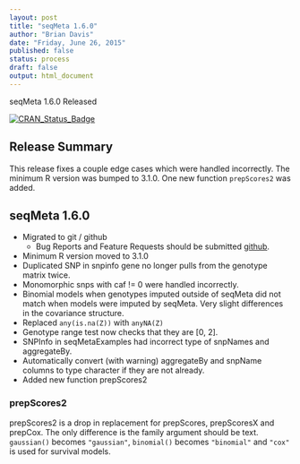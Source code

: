 ```yaml
---
layout: post
title: "seqMeta 1.6.0"
author: "Brian Davis"
date: "Friday, June 26, 2015"
published: false
status: process
draft: false
output: html_document
---
```


seqMeta 1.6.0 Released 

[![CRAN\_Status\_Badge](http://www.r-pkg.org/badges/version/seqMeta)](http://cran.r-project.org/web/packages/seqMeta)

## Release Summary

This release fixes a couple edge cases which were handled incorrectly.  The minimum R version was bumped to 3.1.0.  One new function `prepScores2` was added.


## seqMeta 1.6.0

* Migrated to git / github
    + Bug Reports and Feature Requests should be submitted [github](https://github.com/DavisBrian/seqMeta/issues).
* Minimum R version moved to 3.1.0
* Duplicated SNP in snpinfo gene no longer pulls from the genotype matrix twice.
* Monomorphic snps with caf != 0 were handled incorrectly.
* Binomial models when genotypes imputed outside of seqMeta did not match when models were imputed by seqMeta.  Very slight differences in the covariance structure.
* Replaced `any(is.na(Z))` with `anyNA(Z)`
* Genotype range test now checks that they are [0, 2].
* SNPInfo in seqMetaExamples had incorrect type of snpNames and aggregateBy.
* Automatically convert (with warning) aggregateBy and snpName columns to type character if they are not already.
* Added new function prepScores2


### prepScores2

prepScores2 is a drop in replacement for prepScores, prepScoresX and prepCox. The only difference is the family argument should be text. `gaussian()` becomes `"gaussian"`, `binomial()` becomes `"binomial"` and `"cox"` is used for survival models. 
